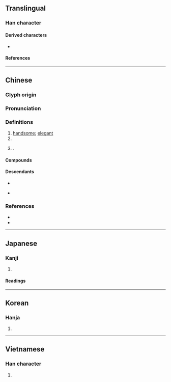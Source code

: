 {{character info}}
==Translingual==

===Han character===
{{Han char|rn=38|rad=女|as=06|sn=9|four=42413|canj=VLMO|ids=⿰女兆}}

====Derived characters====
* {{l|mul|𢱐}}

====References====
{{Han ref|kx=0259.180|dkj=06202|dj=0525.180|hdz=21046.030|uh=59DA}}

----

==Chinese==
{{zh-forms|alt=窕}}

===Glyph origin===
{{Han etym}}

===Pronunciation===
{{zh-pron
|m=yáo
|c=jiu4
|h=pfs=yèu;gd=yau2
|md=ièu
|mn=iâu
|mn-t=io5/iê5
|mn-t_note=io5 - Shantou; iê5 - Chaozhou
|w=3hhiau
|mc=y
|oc=y
|cat=
|ma=y
}}

===Definitions===
{{zh-hanzi}}

# [[handsome]]; [[elegant]]
# {{zh-alt-form|遙|[[far]]; [[distant]]}}
# {{surname|zh}}.
#: {{zh-x|^姚 ^明|{{w|Yao Ming|'''Yao''' Ming}} (Chinese basketball player)}}

====Compounds====
{{zh-der|二姚|剽姚|姚冶|姚名達|姚姒|姚姚|姚廣孝|姚江|姚江學派|姚燧|姚興|姚萇|姚際恆|姚雪垠|姚黃紙|姚黃魏紫|姚鼐|嫖姚|房杜姚宋|票姚|餘姚之學|餘姚縣|驃姚|魏紫姚黃|餘姚|姚棚|姚崗|姚家店|姚坪}}

====Descendants====
* {{desc|bor=1|en|Yiu}}
* {{desc|bor=1|tl|Yao}} {{q|via Hokkien}}

===References===
* {{R:yue:Hanzi}}
* {{R:nan:thcwdq}}

----

==Japanese==

===Kanji===
{{ja-kanji|grade=|rs=女06}}

# {{rfdef|ja|sort=女06}}

====Readings====
{{ja-readings
|goon=よう<えう
|kanon=よう<えう
|kun=うつく-し.い}}

----

==Korean==

===Hanja===
{{ko-hanja|예쁜|요}}

# {{rfdef|ko|sort=女06}}

----

==Vietnamese==

===Han character===
{{vi-readings|reading=diêu|rs=女06}}

# {{rfdef|vi|sort=女06}}
